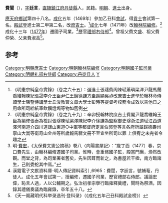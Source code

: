 '''費誾'''（{{bd|1436年||1493年}}），[[表字|字]]'''廷言'''，[[南直隸|直隸]][[鎮江府|鎮江府]][[丹徒縣|丹徒縣]]人，民籍。[[明朝|明朝]]、[[進士|進士]]出身。

[[应天府_(明朝)|應天府]][[鄉試|鄉試]]第四十八名。[[成化|成化]]五年（1469年）參加乙丑科[[會試|會試]]，得[[貢士|貢士]]會試第一名。[[殿試|殿試]]登進士第二甲第二名，改[[庶吉士|庶吉士]]。<ref>《明憲宗純皇帝實錄》（卷之六十五）：選進士張璲費訚陳珷蕭璵梁澤尹龍馬蘭喬維翰陳紀張晟李介王臣尹仁王錦徐謙方圭謝顯吳祚改庶吉士進學於翰林命侍讀學士陳鑒侍講學士丘浚教習文章大學士彭時等提督考校務令成效以需他日之用命所司給紙筆飲饌燈燭等物如舊例</ref>[[成化|成化]]七年（1471年）改[[翰林院編修|翰林院編修]]。<ref>《明憲宗純皇帝實錄》（卷之九十九）：辛卯授翰林院庶吉士費閣尹龍喬維翰王臣為編修張泰為檢討張璲陳珷梁澤陳紀李介徐謙為監察御史璲浙江道珷江西道澤河南道介四川道謙山東道○中軍等都督府定襄伯郭登等言各府所屬歸德壽州寧山大嵩等衛奇山金州等所歲報馬騾文冊不至宜坐所司以罪 上俱宥之未完者令趣之</ref>成化十三年（[[1477年|1477年]]）遷國子司業，<ref>明‧[[費宏|費宏]]，《太保費文憲公摘稿》卷八〈向陽書屋記〉：“歲丁酉（1477）春，京口費先生，由翰林編脩遷國子司業。惟時，會重脩國子監，殿當門廡，煥然改觀。而堂之背，為司業署者舊矣，先生因葺而新之，為書屋若干楹，南方臨諸生，己則委蛇其中焉。”</ref>歷官[[禮部右侍郎|禮部右侍郎]]<ref>漢籍電子文獻資料庫-明人傳記資料索引 ,6965：費誾，字廷言，號補菴，丹徒人。成化五年會試第一，授編修，遷國子司業，歷官禮部右侍郎。議論宏偉，恥言人過，人以公輔期之。弘治初孝宗擧行臨雍釋奠禮，誾時為祭酒，因錄其禮儀奏議為臨雍錄，卒年五十八。</ref>。曾祖父費文盛、祖父費仲榮、父亲費淑高<ref>《天一阁藏明代科举录选刊·登科录》（《成化五年己丑科殿試金榜》）</ref>。

==参考==
{{reflist}}

{{成化五年己丑科殿試金榜}}
{{明朝官员小作品}}
{{DEFAULTSORT:F}}
[[Category:明朝庶吉士|Category:明朝庶吉士]]
[[Category:明朝翰林院編修|Category:明朝翰林院編修]]
[[Category:明朝國子監司業|Category:明朝國子監司業]]
[[Category:明朝礼部右侍郎|Category:明朝礼部右侍郎]]
[[Category:丹徒县人|Category:丹徒县人]]
[[Category:費姓|Y]]